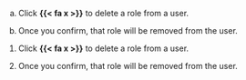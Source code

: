 :::: {.content-visible unless-format="revealjs"}
a. Click **{{< fa x >}}** to delete a role from a user.

a. Once you confirm, that role will be removed from the user.

::::


:::: {.content-hidden unless-format="revealjs"}
1. Click **{{< fa x >}}** to delete a role from a user.

1. Once you confirm, that role will be removed from the user.

::::